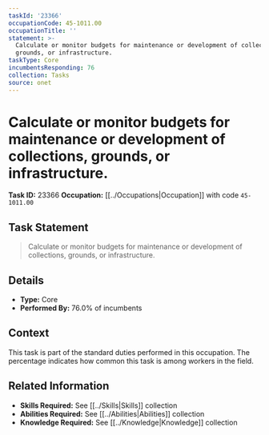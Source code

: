 ```yaml
---
taskId: '23366'
occupationCode: 45-1011.00
occupationTitle: ''
statement: >-
  Calculate or monitor budgets for maintenance or development of collections,
  grounds, or infrastructure.
taskType: Core
incumbentsResponding: 76
collection: Tasks
source: onet
---
```

# Calculate or monitor budgets for maintenance or development of collections, grounds, or infrastructure.

**Task ID:** 23366
**Occupation:** [[../Occupations|Occupation]] with code `45-1011.00`

## Task Statement

> Calculate or monitor budgets for maintenance or development of collections, grounds, or infrastructure.

## Details

- **Type:** Core
- **Performed By:** 76.0% of incumbents

## Context

This task is part of the standard duties performed in this occupation. The percentage indicates how common this task is among workers in the field.

## Related Information

- **Skills Required:** See [[../Skills|Skills]] collection
- **Abilities Required:** See [[../Abilities|Abilities]] collection
- **Knowledge Required:** See [[../Knowledge|Knowledge]] collection
